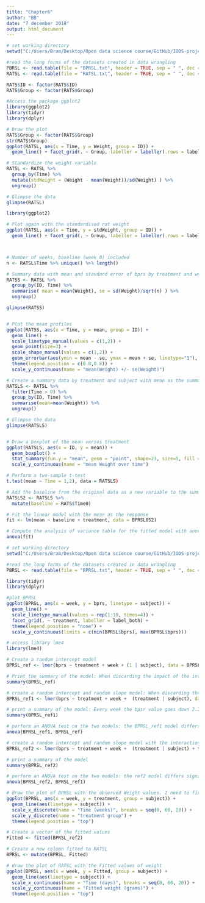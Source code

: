 ```yaml
---
title: "Chapter6"
author: "BB"
date: "7 december 2018"
output: html_document
---
```



```r
# set working directory
setwd("C:/Users/Bram/Desktop/Open data science course/GitHub/IODS-project/data")

#read the long forms of the datasets created in data wrangling
PBRSL <- read.table(file = "BPRSL.txt", header = TRUE, sep = " ", dec = ".")
RATSL <- read.table(file = "RATSL.txt", header = TRUE, sep = " ", dec = ".")

RATS$ID <- factor(RATS$ID)
RATS$Group <- factor(RATS$Group)

#Access the package ggplot2
library(ggplot2)
library(tidyr)
library(dplyr)

# Draw the plot
RATS$Group <- factor(RATS$Group)
str(RATS$Group)
ggplot(RATSL, aes(x = Time, y = Weight, group = ID)) +
  geom_line() + facet_grid(. ~ Group, labeller = labeller(.rows = label_both, .cols = label_value)) + scale_x_continuous(name = "Time (days)", breaks = seq(0, 60, 10)) + theme(legend.position = "none") 
```




```r
# Standardize the weight variable
RATSL <- RATSL %>%
  group_by(Time) %>%
  mutate(stdWeight = (Weight - mean(Weight))/sd(Weight) ) %>%
  ungroup()

# Glimpse the data
glimpse(RATSL)

library(ggplot2)

# Plot again with the standardised rat weight
ggplot(RATSL, aes(x = Time, y = stdWeight, group = ID)) +
  geom_line() + facet_grid(. ~ Group, labeller = labeller(.rows = label_both, .cols = label_value)) + scale_x_continuous(name = "Time (days)", breaks = seq(0, 60, 10)) + theme(legend.position = "none") + scale_y_continuous(name = "standardized_weight")



# Number of weeks, baseline (week 0) included
n <- RATSL$Time %>% unique() %>% length()

# Summary data with mean and standard error of bprs by treatment and week 
RATSS <- RATSL %>%
  group_by(ID, Time) %>%
  summarise( mean = mean(Weight), se = sd(Weight)/sqrt(n) ) %>%
  ungroup()

glimpse(RATSS)


# Plot the mean profiles
ggplot(RATSS, aes(x = Time, y = mean, group = ID)) +
  geom_line() +
  scale_linetype_manual(values = c(1,2)) +
  geom_point(size=3) +
  scale_shape_manual(values = c(1,2)) +
  geom_errorbar(aes(ymin = mean - se, ymax = mean + se, linetype="1"), width=0.3) +
  theme(legend.position = c(0.8,0.8)) +
  scale_y_continuous(name = "mean(Weight) +/- se(Weight)")

# Create a summary data by treatment and subject with mean as the summary variable (ignoring baseline week 0).
RATSLS <- RATSL %>%
  filter(Time > 0) %>%
  group_by(ID, Time) %>%
  summarise(mean=mean(Weight)) %>%
  ungroup()

# Glimpse the data
glimpse(RATSLS)


# Draw a boxplot of the mean versus treatment
ggplot(RATSLS, aes(x = ID, y = mean)) +
  geom_boxplot() +
  stat_summary(fun.y = "mean", geom = "point", shape=23, size=5, fill = "white") +
  scale_y_continuous(name = "mean Weight over time")

# Perform a two-sample t-test
t.test(mean ~ Time = 1,2), data = RATSLS)

# Add the baseline from the original data as a new variable to the summary data
RATSLS2 <- RATSLS %>%
  mutate(baseline = RATS$Time0)

# Fit the linear model with the mean as the response 
fit <- lm(mean ~ baseline + treatment, data = BPRSL8S2)

# Compute the analysis of variance table for the fitted model with anova()
anova(fit)


```




```r
# set working directory
setwd("C:/Users/Bram/Desktop/Open data science course/GitHub/IODS-project/data")

#read the long forms of the datasets created in data wrangling
PBRSL <- read.table(file = "BPRSL.txt", header = TRUE, sep = " ", dec = ".")

library(tidyr)
library(dplyr)

#plot BPRSL
ggplot(BPRSL, aes(x = week, y = bprs, linetype = subject)) +
  geom_line() +
  scale_linetype_manual(values = rep(1:10, times=4)) +
  facet_grid(. ~ treatment, labeller = label_both) +
  theme(legend.position = "none") + 
  scale_y_continuous(limits = c(min(BPRSL$bprs), max(BPRSL$bprs)))

# access library lme4
library(lme4)

# Create a random intercept model
BPRSL_ref <- lmer(bprs ~ treatment + week + (1 | subject), data = BPRSL, REML = FALSE)

# Print the summary of the model: When discarding the impact of the intercept, there's no significant effect of treatment or the week number on the bprs score.
summary(BPRSL_ref)

# create a random intercept and random slope model: When discarding the influence of the intercept and slope? 
BPRSL_ref1 <- lmer(bprs ~ treatment + week +  (treatment | subject), data = BPRSL, REML = FALSE)

# print a summary of the model: Every week the bpsr value goes down 2.27 on average. Week and treatment are not correlated
summary(BPRSL_ref1)

# perform an ANOVA test on the two models: the BPRSL_ref1 model differs significantly from the BPRSL_ref model
anova(BPRSL_ref1, BPRSL_ref)

# create a random intercept and random slope model with the interaction
BPRSL_ref2 <- lmer(bprs ~ treatment + week +  (treatment | subject) + treatment * week, data = BPRSL, REML = FALSE)

# print a summary of the model
summary(BPRSL_ref2)

# perform an ANOVA test on the two models: the ref2 model differs significantly from the ref1 model, but differences are minor when comparing to the ref and ref1 model differences.
anova(BPRSL_ref2, BPRSL_ref1)

# draw the plot of BPRSL with the observed Weight values. I need to fix the discrete and continuous issues. See if these are convertible orcheck if different graphs are possible.
ggplot(BPRSL, aes(x = week, y = treatment, group = subject)) +
  geom_line(aes(linetype = subject)) +
  scale_x_discrete(name = "Time (weeks)", breaks = seq(0, 60, 20)) +
  scale_y_discrete(name = "treatment group") +
  theme(legend.position = "top")

# Create a vector of the fitted values
Fitted <- fitted(BPRSL_ref2)

# Create a new column fitted to RATSL
BPRSL <- mutate(BPRSL, Fitted)

# draw the plot of RATSL with the Fitted values of weight
ggplot(BPRSL, aes(x = week, y = Fitted, group = subject)) +
  geom_line(aes(linetype = subject)) +
  scale_x_continuous(name = "Time (days)", breaks = seq(0, 60, 20)) +
  scale_y_continuous(name = "Fitted weight (grams)") +
  theme(legend.position = "top")

```

